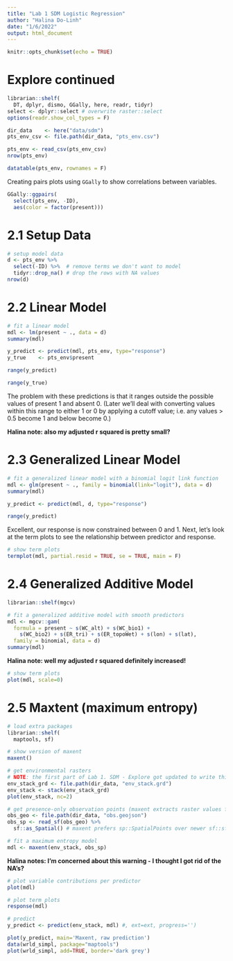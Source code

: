 ```yaml
---
title: "Lab 1 SDM Logistic Regression"
author: "Halina Do-Linh"
date: "1/6/2022"
output: html_document
---
```


```r
knitr::opts_chunk$set(echo = TRUE)
```

# Explore continued 

```r
librarian::shelf(
  DT, dplyr, dismo, GGally, here, readr, tidyr)
select <- dplyr::select # overwrite raster::select
options(readr.show_col_types = F)

dir_data    <- here("data/sdm")
pts_env_csv <- file.path(dir_data, "pts_env.csv")

pts_env <- read_csv(pts_env_csv)
nrow(pts_env)
```

```r
datatable(pts_env, rownames = F)
```

Creating pairs plots using `GGally` to show correlations between variables.

```r
GGally::ggpairs(
  select(pts_env, -ID),
  aes(color = factor(present)))
```

# 2.1 Setup Data

```r
# setup model data
d <- pts_env %>% 
  select(-ID) %>%  # remove terms we don't want to model
  tidyr::drop_na() # drop the rows with NA values
nrow(d)
```

# 2.2 Linear Model

```r
# fit a linear model
mdl <- lm(present ~ ., data = d)
summary(mdl)
```


```r
y_predict <- predict(mdl, pts_env, type="response")
y_true    <- pts_env$present

range(y_predict)
```


```r
range(y_true)
```

The problem with these predictions is that it ranges outside the possible values of present 1 and absent 0. (Later we’ll deal with converting values within this range to either 1 or 0 by applying a cutoff value; i.e. any values > 0.5 become 1 and below become 0.)

**Halina note: also my adjusted r squared is pretty small?**

# 2.3 Generalized Linear Model

```r
# fit a generalized linear model with a binomial logit link function
mdl <- glm(present ~ ., family = binomial(link="logit"), data = d)
summary(mdl)
```


```r
y_predict <- predict(mdl, d, type="response")

range(y_predict)
```

Excellent, our response is now constrained between 0 and 1. Next, let’s look at the term plots to see the relationship between predictor and response.

```r
# show term plots
termplot(mdl, partial.resid = TRUE, se = TRUE, main = F)
```


# 2.4 Generalized Additive Model

```r
librarian::shelf(mgcv)

# fit a generalized additive model with smooth predictors
mdl <- mgcv::gam(
  formula = present ~ s(WC_alt) + s(WC_bio1) + 
    s(WC_bio2) + s(ER_tri) + s(ER_topoWet) + s(lon) + s(lat), 
  family = binomial, data = d)
summary(mdl)
```

**Halina note: well my adjusted r squared definitely increased!**


```r
# show term plots
plot(mdl, scale=0)
```

# 2.5 Maxtent (maximum entropy)

```r
# load extra packages
librarian::shelf(
  maptools, sf)

# show version of maxent
maxent()
```

```r
# get environmental rasters
# NOTE: the first part of Lab 1. SDM - Explore got updated to write this clipped environmental raster stack
env_stack_grd <- file.path(dir_data, "env_stack.grd")
env_stack <- stack(env_stack_grd)
plot(env_stack, nc=2)
```


```r
# get presence-only observation points (maxent extracts raster values for you)
obs_geo <- file.path(dir_data, "obs.geojson")
obs_sp <- read_sf(obs_geo) %>% 
  sf::as_Spatial() # maxent prefers sp::SpatialPoints over newer sf::sf class

# fit a maximum entropy model
mdl <- maxent(env_stack, obs_sp)
```


**Halina notes: I'm concerned about this warning - I thought I got rid of the NA's?**

```r
# plot variable contributions per predictor
plot(mdl)
```


```r
# plot term plots
response(mdl)
```

```r
# predict
y_predict <- predict(env_stack, mdl) #, ext=ext, progress='')

plot(y_predict, main='Maxent, raw prediction')
data(wrld_simpl, package="maptools")
plot(wrld_simpl, add=TRUE, border='dark grey')
```

